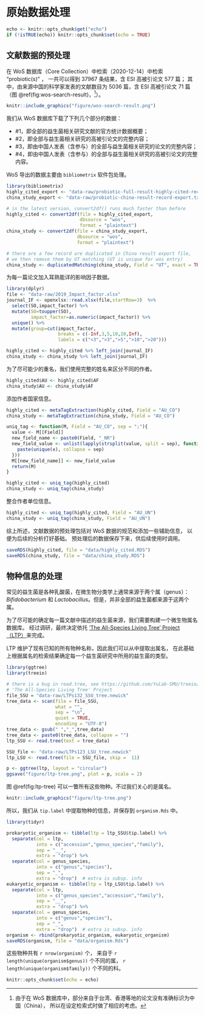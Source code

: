 # 原始数据处理 {#raw-data}

```r
echo <- knitr::opts_chunk$get("echo")
if (!isTRUE(echo)) knitr::opts_chunk$set(echo = TRUE)
```


## 文献数据的预处理

在 WoS 数据库（Core Collection）中检索（2020-12-14）中检索 “probiotic(s)” ，
一共可以得到 37967 条结果，含 ESI 高被引论文 577 篇；
其中，由来源中国的科学家发表的文献数目为 5036 篇，含 ESI 高被引论文 71 篇（图 \@ref(fig:wos-search-result)，[^fn-wos-query]）。

```r
knitr::include_graphics("figure/wos-search-result.png")
```

[^fn-wos-query]: 由于在 WoS 数据库中，部分来自于台湾、香港等地的论文没有准确标识为中国（China），
所以在设定检索式时做了相应的考虑。

我们从 WoS 数据库下载了下列几个部分的数据：

- #1，即全部的益生菌相关研究文献的官方统计数据概要；
- #2，即全部与益生菌相关研究的高被引论文的完整内容；
- #3，即由中国人发表（含参与）的全部与益生菌相关研究的论文的完整内容；
- #4，即由中国人发表（含参与）的全部与益生菌相关研究的高被引论文的完整内容。

WoS 导出的数据主要由 `bibliometrix` 软件包处理。

```r
library(bibliometrix)
highly_cited_export <- "data-raw/probiotic-full-result-highly-cited-record-export.txt"
china_study_export <- "data-raw/probiotic-china-result-record-export.txt"

# in the latest version, convert2df() runs much faster than before
highly_cited <- convert2df(file = highly_cited_export,
                           dbsource = "wos",
                           format = "plaintext")
china_study <- convert2df(file = china_study_export,
                          dbsource = "wos",
                          format = "plaintext")

# there are a few record are duplicated in China result export file,
# we then remove them by UT matching (UT is unique for wos entry)
china_study <- duplicatedMatching(china_study, Field = "UT", exact = TRUE)
```


为每一篇论文加入耳熟能详的影响因子数据。

```r
library(dplyr)
file <- "data-raw/2019_Impact_factor.xlsx"
journal_IF <- openxlsx::read.xlsx(file,startRow=3)  %>%
  select(SO,impact_factor) %>%
  mutate(SO=toupper(SO),
         impact_factor=as.numeric(impact_factor)) %>%
  unique() %>%
  mutate(group=cut(impact_factor,
                   breaks = c(-Inf,3,5,10,20,Inf),
                   labels = c("<3",">3",">5",">10",">20")))

highly_cited <- highly_cited %>% left_join(journal_IF)
china_study <- china_study %>% left_join(journal_IF)
```

为了尽可能少的重名，我们使用完整的姓名来区分不同的作者。

```r
highly_cited$AU <- highly_cited$AF
china_study$AU <- china_study$AF
```

添加作者国家信息。

```r
highly_cited <- metaTagExtraction(highly_cited, Field = "AU_CO")
china_study <- metaTagExtraction(china_study, Field = "AU_CO")

uniq_tag <- function(M, Field = "AU_CO", sep = ";"){
  value <- M[[Field]]
  new_field_name <- paste0(Field, "_NR")
  new_field_value <- unlist(lapply(strsplit(value, split = sep), function(x){
    paste(unique(x), collapse = sep)
  }))
  M[[new_field_name]] <- new_field_value
  return(M)
}

highly_cited <- uniq_tag(highly_cited)
china_study <- uniq_tag(china_study)
```

整合作者单位信息。


```r
highly_cited <- uniq_tag(highly_cited, Field = "AU_UN")
china_study <- uniq_tag(china_study, Field = "AU_UN")

```

综上所述，文献数据的预处理包括对 WoS 数据的规范和添加一些辅助信息，
以便为后续的分析打好基础。
预处理后的数据保存下来，供后续使用时调用。

```r
saveRDS(highly_cited, file = "data/highly_cited.RDS")
saveRDS(china_study, file = "data/china_study.RDS")
```


## 物种信息的处理

常见的益生菌是各种乳酸菌，在微生物分类学上通常来源于两个属（genus）：
*Bifidobacterium* 和 *Lactobacillus*。但是，并非全部的益生菌都来源于这两个属。

为了尽可能的确定每一篇文献中描述的益生菌来源，我们需要构建一个微生物属名数据库。
经过调研，最终决定依托 ['The All-Species Living Tree' Project （LTP）](https://www.arb-silva.de/projects/living-tree/)来完成。

LTP 维护了现有已知的所有物种名称，因此我们可以从中提取出属名，
在此基础上根据属名的检索结果确定每一个益生菌研究中所用的益生菌的类型。

```r
library(ggtree)
library(treeio)

# there is a bug in read.tree, see https://github.com/YuLab-SMU/treeio/pull/41
# 'The All-Species Living Tree' Project 
file_SSU = "data-raw/LTPs132_SSU_tree.newick"
tree_data <- scan(file = file_SSU, 
                  what = "", 
                  sep = "\n", 
                  quiet = TRUE, 
                  encoding = "UTF-8")
tree_data <- gsub(" ","_",tree_data)
tree_data <- paste0(tree_data, collapse = "")
ltp_SSU <- read.tree(text = tree_data)

SSU_file <- "data-raw/LTPs123_LSU_tree.newick"
ltp_LSU <- read.tree(file = SSU_file, skip =  11)
```


```r
p <- ggtree(ltp, layout = "circular") 
ggsave("figure/ltp-tree.png", plot = p, scale = 2)
```

图 \@ref(fig:ltp-tree) 可以一瞥所有这些物种。不过我们关心的是属名。

```r
knitr::include_graphics("figure/ltp-tree.png")
```

所以，我们从 `tip.label` 中提取物种的信息，并保存到 `organism.Rds` 中。

```r
library(tidyr)

prokaryotic_organism <- tibble(ltp = ltp_SSU$tip.label) %>%
  separate(col = ltp, 
           into = c("accession","genus_species","family"),
           sep = "__",
           extra = "drop") %>%
  separate(col = genus_species,
           into = c("genus","species"),
           sep = "_",
           extra = "drop")  # extra is subsp. info
eukaryotic_organism <- tibble(ltp = ltp_LSU$tip.label) %>%
  separate(col = ltp, 
           into = c("genus_species","accession","family"),
           sep = "__",
           extra = "drop") %>%
  separate(col = genus_species,
           into = c("genus","species"),
           sep = "_",
           extra = "drop")  # extra is subsp. info
organism <- rbind(prokaryotic_organism, eukaryotic_organism)
saveRDS(organism, file = "data/organism.Rds")
```

这些物种共有 `r nrow(organism)` 个，
来自于 `r length(unique(organism$genus))` 个不同的属，
`r length(unique(organism$family))` 个不同的科。

```r
knitr::opts_chunk$set(echo = echo)
```